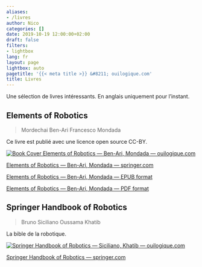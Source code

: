 ```yaml
---
aliases:
- /livres
author: Nico
categories: []
date: 2019-10-19 12:00:00+02:00
draft: false
filters:
- lightbox
lang: fr
layout: page
lightbox: auto
pagetitle: '{{< meta title >}} &#8211; ouilogique.com'
title: Livres
---
```


Une sélection de livres intéressants. En anglais uniquement pour l’instant.

## Elements of Robotics

> Mordechai Ben-Ari
> Francesco Mondada

Ce livre est publié avec une licence open source CC-BY.

[![Book Cover Elements of Robotics — Ben-Ari, Mondada — ouilogique.com][img_1]][img_1]


[img_1]: ./images/2018_Book_ElementsOfRobotics.jpg

[Elements of Robotics — Ben-Ari, Mondada — springer.com](https://link.springer.com/book/10.1007/978-3-319-62533-1)

[Elements of Robotics — Ben-Ari, Mondada — EPUB format](./docs/2018_Book_ElementsOfRobotics.epub)

[Elements of Robotics — Ben-Ari, Mondada — PDF format](./docs/2018_Book_ElementsOfRobotics.pdf)


## Springer Handbook of Robotics

> Bruno Siciliano
> Oussama Khatib

La bible de la robotique.

[![Springer Handbook of Robotics — Siciliano, Khatib — ouilogique.com][img_2]][img_2]


[img_2]: ./images/SpringerHandbookOfRobotics.jpg

[Springer Handbook of Robotics — springer.com](https://www.springer.com/gp/book/9783540303015)
